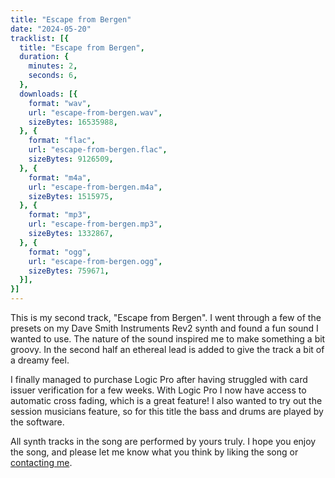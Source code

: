 ```yaml
---
title: "Escape from Bergen"
date: "2024-05-20"
tracklist: [{
  title: "Escape from Bergen",
  duration: {
    minutes: 2,
    seconds: 6,
  },
  downloads: [{
    format: "wav",
    url: "escape-from-bergen.wav",
    sizeBytes: 16535988,
  }, {
    format: "flac",
    url: "escape-from-bergen.flac",
    sizeBytes: 9126509,
  }, {
    format: "m4a",
    url: "escape-from-bergen.m4a",
    sizeBytes: 1515975,
  }, {
    format: "mp3",
    url: "escape-from-bergen.mp3",
    sizeBytes: 1332867,
  }, {
    format: "ogg",
    url: "escape-from-bergen.ogg",
    sizeBytes: 759671,
  }],
}]
---
```


This is my second track, "Escape from Bergen".
I went through a few of the presets on my Dave Smith Instruments Rev2 synth and found a fun sound I wanted to use.
The nature of the sound inspired me to make something a bit groovy.
In the second half an ethereal lead is added to give the track a bit of a dreamy feel.

I finally managed to purchase Logic Pro after having struggled with card issuer verification for a few weeks.
With Logic Pro I now have access to automatic cross fading, which is a great feature!
I also wanted to try out the session musicians feature, so for this title the bass and drums are played by the software.

All synth tracks in the song are performed by yours truly.
I hope you enjoy the song, and please let me know what you think by liking the song or [contacting me](/about).